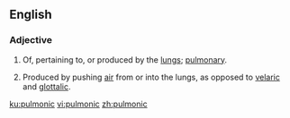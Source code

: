 ==English==

===Adjective===
{{en-adj|-}}

# Of, pertaining to, or produced by the [[lungs]]; [[pulmonary]].
# {{context|linguistics|lang=en}} Produced by pushing [[air]] from or into the lungs, as opposed to [[velaric]] and [[glottalic]].

[[ku:pulmonic]]
[[vi:pulmonic]]
[[zh:pulmonic]]